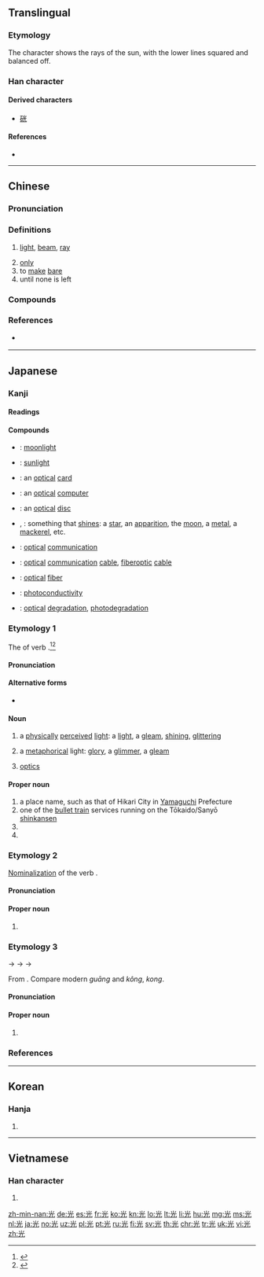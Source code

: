 {{also|灮}}
==Translingual==

===Etymology===
{{Han etyl}}
The character shows the rays of the sun, with the lower lines squared and balanced off.

===Han character===
{{Han char|rn=10|rad=儿|as=04|sn=6|four=90211|canj=FMU|ids=⿱⿱⺌一儿}}

====Derived characters====
* [[硄]]

====References====
* {{Han ref|kx=0124.060|dkj=01350|dj=0262.010|hdz=10266.070|uh=5149|ud=20809|bh=A5FA|bd=42490}}

----

==Chinese==
{{zh-forms}}

===Pronunciation===
{{zh-pron
|m=guāng
|c=gwong1
|h=pfs=kông
|md=guŏng
|mn=kng/kong
|mn_note=kng - vernacular, kong - literary
|w=1kuaan,1kuan
|ma=Zh-guang.ogg
|mna=Taiwanese-The_Vowel_ng2.ogg
|mc=y
|oc=y
|cat=n
}}

===Definitions===
{{zh-hanzi}}

# [[light]], [[beam]], [[ray]]
#: {{zhex|一 束 光 透過 門縫 射 進來。|A beam of '''light''' shone through the door.}}
# [[only]]
# to [[make]] [[bare]]
# until none is left
#: {{zh-usex|我 已經 用光 了 所有 的 錢|I've already used '''up''' all of my money}}
#: {{zh-usex|賣光 了|'''completely''' sold '''out'''}}

===Compounds===
{{der3
|{{zh-l|光板兒}}
|{{zh-l|光筆}}
|{{zh-l|光標}}
|{{zh-l|光波}}
|{{zh-l|光彩}}
|{{zh-l|光燦燦}}
|{{zh-l|光程}}
|{{zh-l|光赤}}
|{{zh-l|光寵}}
|{{zh-l|光存儲器}}
|{{zh-l|光打雷，不下雨}}
|{{zh-l|光打印機}}
|{{zh-l|光大}}
|{{zh-l|光帶}}
|{{zh-l|光刀}}
|{{zh-l|光導管}}
|{{zh-l|光導縴維}}
|{{zh-l|光電池}}
|{{zh-l|光電管}}
|{{zh-l|光電效應}}
|{{zh-l|光電子}}
|{{zh-l|光度}}
|{{zh-l|光度計}}
|{{zh-l|光風霽月}}
|{{zh-l|光輻射}}
|{{zh-l|光復}}
|{{zh-l|光桿兒}}
|{{zh-l|光顧}}
|{{zh-l|光怪陸離}}
|{{zh-l|光棍}}
|{{zh-l|光棍兒}}
|{{zh-l|光合作用}}
|{{zh-l|光華}}
|{{zh-l|光滑}}
|{{zh-l|光化學}}
|{{zh-l|光化學煙霧}}
|{{zh-l|光化作用}}
|{{zh-l|光環}}
|{{zh-l|光輝}}
|{{zh-l|光火}}
|{{zh-l|光腳}}
|{{zh-l|光腳兒}}
|{{zh-l|光潔}}
|{{zh-l|光潔度}}
|{{zh-l|光解作用}}
|{{zh-l|光景}}
|{{zh-l|光纜}}
|{{zh-l|光亮}}
|{{zh-l|光量子}}
|{{zh-l|光療}}
|{{zh-l|光臨}}
|{{zh-l|光溜}}
|{{zh-l|光溜溜}}
|{{zh-l|光流}}
|{{zh-l|光芒}}
|{{zh-l|光面}}
|{{zh-l|光面兒}}
|{{zh-l|光敏電阻}}
|{{zh-l|光明}}
|{{zh-l|光明磊落}}
|{{zh-l|光明正大}}
|{{zh-l|光能}}
|{{zh-l|光年}}
|{{zh-l|光盤}}
|{{zh-l|光盤}}
|{{zh-l|光票}}
|{{zh-l|光譜}}
|{{zh-l|光譜儀}}
|{{zh-l|光氣}}
|{{zh-l|光前裕後}}
|{{zh-l|光球}}
|{{zh-l|光驅}}
|{{zh-l|光圈}}
|{{zh-l|光榮}}
|{{zh-l|光榮榜}}
|{{zh-l|光潤}}
|{{zh-l|光閃閃}}
|{{zh-l|光疏媒質}}
|{{zh-l|光束}}
|{{zh-l|光速}}
|{{zh-l|光趟}}
|{{zh-l|光天化日}}
|{{zh-l|光通量}}
|{{zh-l|光頭}}
|{{zh-l|光禿禿}}
|{{zh-l|光禿禿的}}
|{{zh-l|光纖}}
|{{zh-l|光鮮}}
|{{zh-l|光線}}
|{{zh-l|光學}}
|{{zh-l|光學纖維}}
|{{zh-l|光壓}}
|{{zh-l|光焰}}
|{{zh-l|光洋}}
|{{zh-l|光燿}}
|{{zh-l|光陰}}
|{{zh-l|光源}}
|{{zh-l|光澤}}
|{{zh-l|光照}}
|{{zh-l|光照度}}
|{{zh-l|光周期}}
|{{zh-l|光柱}}
|{{zh-l|光子}}
|{{zh-l|光宗燿祖}}
|{{zh-l|光碟}}
}}

===References===
* {{qualifier|Min Nan}} {{thcwd|2065}}

----

==Japanese==

===Kanji===
{{ja-kanji|grade=2|rs=儿04}}

====Readings====
{{ja-readings
|goon=[[こう]] (kō) < [[くわう]] (kwau)
|kanon=[[こう]] (kō) < [[くわう]] (kwau)
|kun=[[ひかる|ひか.る]] ({{ja-l|光る}}, hika.ru); [[ひかり]] ({{ja-l|光}}, hikari)
|nanori=[[あき]] (aki), [[あきら]] (akira), [[こう]] (kō), [[てる]] (teru), [[ひこ]] (hiko), [[み]] (mi), [[みつ]] (mitsu)
}}

====Compounds====
{{der-top|Compounds}}
* {{ja-r|月光|げっこう}}: [[moonlight]]
* {{ja-r|日光|にっこう}}: [[sunlight]]
* {{ja-r|光カード|ひかり カード}}: an [[optical]] [[card]]
* {{ja-r|光コンピュータ|ひかり コンピュータ}}: an [[optical]] [[computer]]
* {{ja-r|光ディスク|ひかり ディスク}}: an [[optical]] [[disc]]
* {{ja-r|光物|ひかりもの}}, {{ja-r|光り物|ひかりもの}}: something that [[shine]]s: a [[star]], an [[apparition]], the [[moon]], a [[metal]], a [[mackerel]], etc.
* {{ja-r|光通信|ひかり つうしん}}: [[optical]] [[communication]]
* {{ja-r|光通信ケーブル|ひかり つうしん ケーブル}}: [[optical]] [[communication]] [[cable]], [[fiberoptic]] [[cable]]
* {{ja-r|光ファイバー|ひかり ファイバー}}: [[optical]] [[fiber]]
* {{ja-r|光伝道度|ひかり でんどうど}}: [[photoconductivity]]
* {{ja-r|光分解|ひかり ぶんかい}}: [[optical]] [[degradation]], [[photodegradation]]
{{der-bottom}}

===Etymology 1===
{{ja-kanjitab|yomi=k|ひかり}}
The {{m|ja|連用形|tr=ren'yōkei||continuative or stem form}} of verb {{m|ja|光る|tr=hikaru||to shine, to glitter, to gleam}}.<ref name="KDJ">{{R:Kokugo Dai Jiten}}</ref><ref name="DJR">{{R:Daijirin}}</ref>

====Pronunciation====
{{ja-pron|yomi=k|ひかり|acc=3|acc_ref=NHK,DJR|dev=1}}

====Alternative forms====
* {{l|ja|光り}}

====Noun====
{{ja-noun|ひかり}}

# a [[physically]] [[perceived]] [[light]]: a [[light]], a [[gleam]], [[shining]], [[glittering]]
#: {{ja-usex|ダイヤモンドの'''光'''|ダイヤモンド の '''ひかり'''|a diamond's '''glitter''' / '''shine''' / '''twinkling'''}}
# a [[metaphorical]] light: [[glory]], a [[glimmer]], a [[gleam]]
#: {{ja-usex|前途に'''光'''を失う|ぜんと に '''ひかり''' を うしなう|to lose '''light''' regarding the future → future prospects grow dim}}
#: {{ja-usex|解決への道に'''光'''を投げかける|かいけつ へ の みち に '''ひかり''' を なげかける|to shed '''light''' on the way to a solution}}
# {{qualifier|in compounds}} [[optics]]
#: {{ja-usex|'''光'''ファイバー|'''ひかり''' ファイバー|'''optical''' fiber}}

====Proper noun====
{{ja-pos|proper|ひかり}}

# a place name, such as that of Hikari City in [[Yamaguchi]] Prefecture
# one of the [[bullet train]] services running on the Tōkaido/Sanyō [[shinkansen]]
# {{surname|lang=ja|sort=ひかり}}
# {{given name|female|lang=ja|sort=ひかり}}
{{catlangcode|ja|Cities|Japan|sort=ひかり}}

===Etymology 2===
{{ja-kanjitab|yomi=irr|ひかる}}
[[nominalization|Nominalization]] of the verb {{m|ja|光る|tr=hikaru||to shine, to glitter, to gleam}}.

====Pronunciation====
{{ja-pron|yomi=irr|ひかる}}

====Proper noun====
{{ja-pos|proper|ひかる}}

# {{given name|male|lang=ja|sort=ひかる}}

===Etymology 3===
{{ja-kanjitab|こう|yomi=o}}
{{IPAchar|/kwau/}} → {{IPAchar|/kwɔː/}} → {{IPAchar|/kɔː/}} → {{IPAchar|/koː/}}

From {{etyl|ltc|ja|sort=こう}} {{m|zh|光|tr=kwang||light, brightness}}. Compare modern {{etyl|cmn|-}} ''guāng'' and {{etyl|hak|-}} ''kông'', {{etyl|nan|-}} ''kong''.

====Pronunciation====
{{ja-pron|yomi=goon|こう|acc=1}}

====Proper noun====
{{ja-pos|proper|こう|hhira=くわう}}

# {{given name|male|lang=ja|sort=こう}}

===References===
<references/>

----

==Korean==

===Hanja===
{{ko-hanja|hangeul=광|rv=gwang|mr=kwang|y=kwang}}

# {{defn|lang=ko|sort=儿04}}

----

==Vietnamese==

===Han character===
{{vi-hantu|[[quang]], [[cuông]], [[quàng]], [[quăng]]|rs=儿04}}

# {{defn|lang=vi|sort=儿04}}

[[zh-min-nan:光]]
[[de:光]]
[[es:光]]
[[fr:光]]
[[ko:光]]
[[kn:光]]
[[lo:光]]
[[lt:光]]
[[li:光]]
[[hu:光]]
[[mg:光]]
[[ms:光]]
[[nl:光]]
[[ja:光]]
[[no:光]]
[[uz:光]]
[[pl:光]]
[[pt:光]]
[[ru:光]]
[[fi:光]]
[[sv:光]]
[[th:光]]
[[chr:光]]
[[tr:光]]
[[uk:光]]
[[vi:光]]
[[zh:光]]